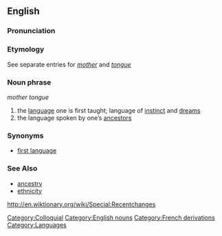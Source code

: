 ==English==

===Pronunciation===
{{substub}}

===Etymology===
See separate entries for ''[[mother]]'' and ''[[tongue]]''

===Noun phrase===
''mother tongue''

# the [[language]] one is first taught; language of [[instinct]] and [[dream]]s
# the language spoken by one’s [[ancestor]]s

===Synonyms===
* [[first language]]

===See Also===
* [[ancestry]]
* [[ethnicity]]

[[Category:Colloquial]]
[[Category:English nouns]]
[[Category:French derivations]]
[[Category:Languages]]
http://en.wiktionary.org/wiki/Special:Recentchanges